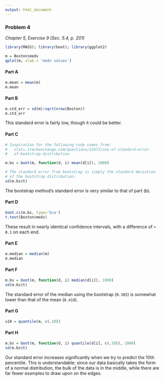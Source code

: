 ```yaml
---
output: html_document
---
```


### Problem 4

*Chapter 5, Exercise 9 (Sec. 5.4, p. 201)*

```r
library(MASS); library(boot); library(ggplot2)
```

```r
m = Boston$medv
qplot(m, xlab = 'medv values')
```

#### Part A

```r
m.mean = mean(m)
m.mean
```

#### Part B

```r
m.std_err = sd(m)/sqrt(nrow(Boston))
m.std_err
```

This standard error is fairly low, though it could be better.

#### Part C


```r
# Inspiration for the following code comes from:
#   stats.stackexchange.com/questions/22472/use-of-standard-error-
#   of-bootstrap-distribution

m.bs = boot(m, function(d, i) mean(d[i]), 1000)

# The standard error from bootstrap is simply the standard deviation
# of the bootstrap distribution:
sd(m.bs$t)
```

The bootstrap method's standard error is very similar to that of part (b).

#### Part D

```r
boot.ci(m.bs, type='bca')
t.test(Boston$medv)
```

These result in nearly identical confidence intervals, with a difference of `< 0.1` on each end.

#### Part E

```r
m.median = median(m)
m.median
```

#### Part F

```r
m.bs = boot(m, function(d, i) median(d[i]), 1000)
sd(m.bs$t)
```

The standard error of the median using the bootstrap (`0.385`) is somewhat lower than that of the mean (`0.419`).

#### Part G

```r
u10 = quantile(m, c(.10))
```

#### Part H

```r
m.bs = boot(m, function(d, i) quantile(d[i], c(.10)), 1000)
sd(m.bs$t)
```

Our standard error increases significantly when we try to predict the 10th percentile. This is understandable; since our data basically takes the form of a normal distribution, the bulk of the data is in the middle, while there are far fewer examples to draw upon on the edges.